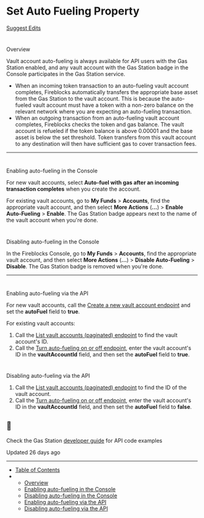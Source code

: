 # Set Auto Fueling Property

[Suggest Edits](/edit/set-auto-fueling-property)

# 

Overview

[](#overview)

Vault account auto-fueling is always available for API users with the Gas Station enabled, and any vault account with the Gas Station badge in the Console participates in the Gas Station service.

*   When an incoming token transaction to an auto-fueling vault account completes, Fireblocks automatically transfers the appropriate base asset from the Gas Station to the vault account. This is because the auto-fueled vault account must have a token with a non-zero balance on the relevant network where you are expecting an auto-fueling transaction.
*   When an outgoing transaction from an auto-fueling vault account completes, Fireblocks checks the token and gas balance. The vault account is refueled if the token balance is above 0.00001 and the base asset is below the set threshold. Token transfers from this vault account to any destination will then have sufficient gas to cover transaction fees.

  

* * *

  

# 

Enabling auto-fueling in the Console

[](#enabling-auto-fueling-in-the-console)

For new vault accounts, select **Auto-fuel with gas after an incoming transaction completes** when you create the account.

For existing vault accounts, go to **My Funds** > **Accounts**, find the appropriate vault account, and then select **More Actions** (**...**) > **Enable Auto-Fueling** > **Enable**. The Gas Station badge appears next to the name of the vault account when you're done.

# 

Disabling auto-fueling in the Console

[](#disabling-auto-fueling-in-the-console)

In the Fireblocks Console, go to **My Funds** > **Accounts**, find the appropriate vault account, and then select **More Actions** (**...**) > **Disable Auto-Fueling** > **Disable**. The Gas Station badge is removed when you're done.

  

* * *

  

# 

Enabling auto-fueling via the API

[](#enabling-auto-fueling-via-the-api)

For new vault accounts, call the [Create a new vault account endpoint](/reference/post_vault-accounts) and set the **autoFuel** field to **true**.

For existing vault accounts:

1.  Call the [List vault accounts (paginated) endpoint](/reference/get_vault-accounts-paged) to find the vault account's ID.
2.  Call the [Turn auto-fueling on or off endpoint](/reference/post_vault-accounts-vaultaccountid-set-auto-fuel), enter the vault account's ID in the **vaultAccountId** field, and then set the **autoFuel** field to **true**.

# 

Disabling auto-fueling via the API

[](#disabling-auto-fueling-via-the-api)

1.  Call the [List vault accounts (paginated) endpoint](/reference/get_vault-accounts-paged) to find the ID of the vault account.
2.  Call the [Turn auto-fueling on or off endpoint](/reference/post_vault-accounts-vaultaccountid-set-auto-fuel), enter the vault account's ID in the **vaultAccountId** field, and then set the **autoFuel** field to **false**.

  
<Info>

## 📘

Check the Gas Station [developer guide](/reference/enable-auto-fueling) for API code examples



</Info>

Updated 26 days ago

* * *

*   [Table of Contents](#)
*   *   [Overview](#overview)
    *   [Enabling auto-fueling in the Console](#enabling-auto-fueling-in-the-console)
    *   [Disabling auto-fueling in the Console](#disabling-auto-fueling-in-the-console)
    *   [Enabling auto-fueling via the API](#enabling-auto-fueling-via-the-api)
    *   [Disabling auto-fueling via the API](#disabling-auto-fueling-via-the-api)